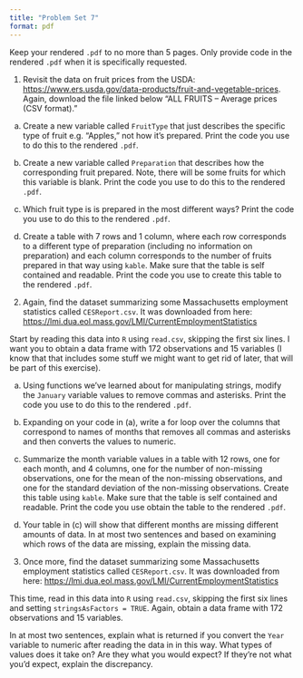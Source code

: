 ```yaml
---
title: "Problem Set 7"
format: pdf
---
```

  
  Keep your rendered `.pdf` to no more than 5 pages. Only provide code in the rendered `.pdf` when it is specifically requested.

1. Revisit the data on fruit prices from the USDA: [https://www.ers.usda.gov/data-products/fruit-and-vegetable-prices](https://www.ers.usda.gov/data-products/fruit-and-vegetable-prices). Again, download the file linked below "ALL FRUITS – Average prices (CSV format)."

(a) Create a new variable called `FruitType` that just describes the specific type of fruit e.g. "Apples," not how it's prepared. Print the code you use to do this to the rendered `.pdf`.

(b) Create a new variable called `Preparation` that describes how the corresponding fruit prepared. Note, there will be some fruits for which this variable is blank. Print the code you use to do this to the rendered `.pdf`.

(c) Which fruit type is is prepared in the most different ways? Print the code you use to do this to the rendered `.pdf`.

(d) Create a table with 7 rows and 1 column, where each row corresponds to a different type of preparation (including no information on preparation) and each column corresponds to the number of fruits prepared in that way using `kable`. Make sure that the table is self contained and readable. Print the code you use to create this table to the rendered `.pdf`.

2. Again, find the dataset summarizing some Massachusetts employment statistics called `CESReport.csv`. It was downloaded from here: [https://lmi.dua.eol.mass.gov/LMI/CurrentEmploymentStatistics](https://lmi.dua.eol.mass.gov/LMI/CurrentEmploymentStatistics)

Start by reading this data into `R` using `read.csv`, skipping the first six lines. I want you to obtain a data frame with 172 observations and 15 variables (I know that that includes some stuff we might want to get rid of later, that will be part of this exercise).

(a) Using functions we've learned about for manipulating strings, modify the `January` variable values to remove commas and asterisks. Print the code you use to do this to the rendered `.pdf`.

(b) Expanding on your code in (a), write a for loop over the columns that correspond to names of months that removes all commas and asterisks and then converts the values to numeric.

(c) Summarize the month variable values in a table with 12 rows, one for each month, and 4 columns, one for the number of non-missing observations, one for the mean of the non-missing observations, and one for the standard deviation of the non-missing observations. Create this table using `kable`. Make sure that the table is self contained and readable. Print the code you use obtain the table to the rendered `.pdf`.

(d) Your table in (c) will show that different months are missing different amounts of data. In at most two sentences and based on examining which rows of the data are missing, explain the missing data.

3. Once more, find the dataset summarizing some Massachusetts employment statistics called `CESReport.csv`. It was downloaded from here: [https://lmi.dua.eol.mass.gov/LMI/CurrentEmploymentStatistics](https://lmi.dua.eol.mass.gov/LMI/CurrentEmploymentStatistics)

This time, read in this data into `R` using `read.csv`, skipping the first six lines and setting `stringsAsFactors = TRUE`. Again, obtain a data frame with 172 observations and 15 variables.

In at most two sentences, explain what is returned if you convert the `Year` variable to numeric after reading the data in in this way. What types of values does it take on? Are they what you would expect? If they're not what you'd expect, explain the discrepancy.